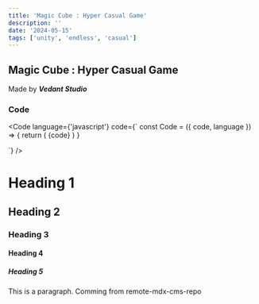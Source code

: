 ```yaml
---
title: 'Magic Cube : Hyper Casual Game'
description: ''
date: '2024-05-15'
tags: ['unity', 'endless', 'casual']
---
```



## Magic Cube : Hyper Casual Game 
Made by _**Vedant Studio**_
<br/>

### Code


<Code 
language={'javascript'} 
code={`
    const Code = ({ code, language }) => {
    return (
        <SyntaxHighlighter language={language} style={atomOneDark}>
            {code}
        </SyntaxHighlighter>
    )
}

`}
/>
   

# Heading 1
## Heading 2
### Heading 3
#### Heading 4
##### Heading 5

This is a paragraph. Comming from remote-mdx-cms-repo


